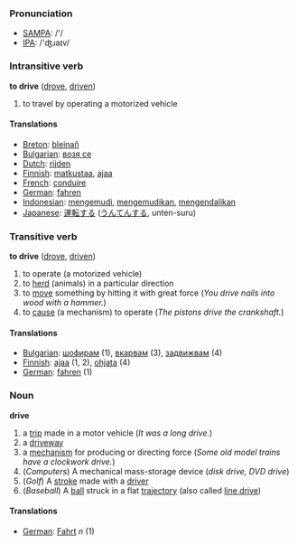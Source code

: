 === Pronunciation ===
*[[w:SAMPA|SAMPA]]: /'/
*[[w:IPA|IPA]]: /'ʤɹaɪv/

=== Intransitive verb ===

'''to drive''' ([[drove]], [[driven]])

# to travel by operating a motorized vehicle

==== Translations ====
*[[Breton]]: [[bleinañ]]
*[[Bulgarian]]: [[возя се]]
*[[Dutch]]: [[rijden]]
*[[Finnish]]: [[matkustaa]], [[ajaa]]
*[[French]]: [[conduire]]
*[[German]]: [[fahren]]
*[[Indonesian]]: [[kemudi|mengemudi]], [[kemudi|mengemudikan]], [[kendali|mengendalikan]]
*[[Japanese]]: [[運転]]する ([[うんてん]]する, unten-suru)

=== Transitive verb ===

'''to drive''' ([[drove]], [[driven]])

# to operate (a motorized vehicle)
# to [[herd]] (animals) in a particular direction
# to [[move]] something by hitting it with great force (''You drive nails into wood with a hammer.'')
# to [[cause]] (a mechanism) to operate (''The pistons drive the crankshaft.'')

==== Translations ====

*[[Bulgarian]]: [[шофирам]] (1), [[вкарвам]] (3), [[задвижвам]] (4)
*[[Finnish]]: [[ajaa]] (1, 2), [[ohjata]] (4)
*[[German]]: [[fahren]] (1)

===Noun===
'''drive'''

# a [[trip]] made in a motor vehicle (''It was a long drive.'')
# a [[driveway]]
# a [[mechanism]] for producing or directing force (''Some old model trains have a clockwork drive.'')
# (''Computers'') A mechanical mass-storage device (''disk drive, DVD drive'')
# (''Golf'') A [[stroke]] made with a [[driver]]
# (''Baseball'') A [[ball]] struck in a flat [[trajectory]] (also called [[line drive]])

==== Translations ====

*[[German]]: [[Fahrt]] ''n'' (1)